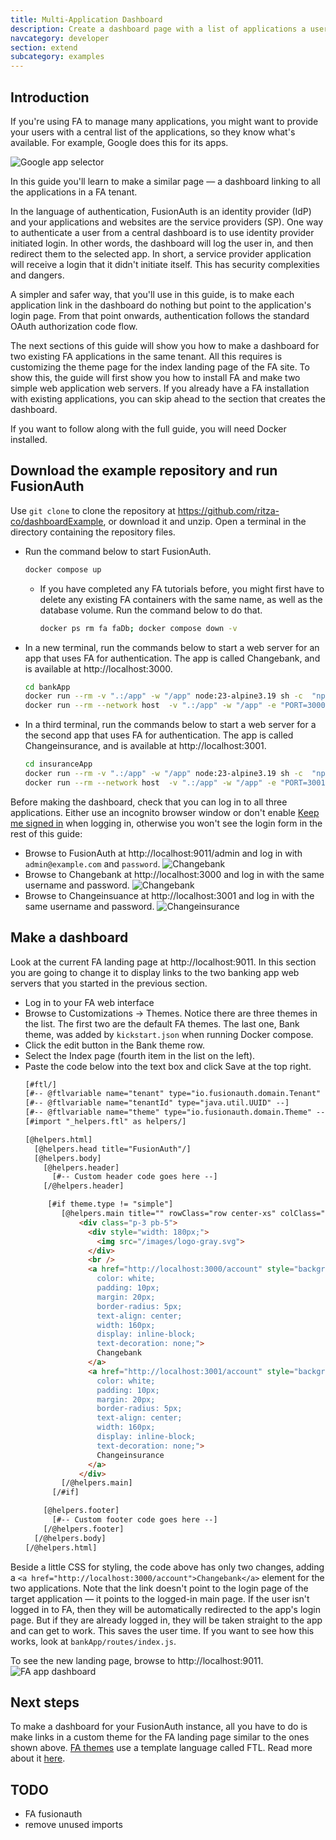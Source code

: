 ```yaml
---
title: Multi-Application Dashboard
description: Create a dashboard page with a list of applications a user can log in to
navcategory: developer
section: extend
subcategory: examples
---
```



## Introduction

If you're using FA to manage many applications, you might want to provide your users with a central list of the applications, so they know what's available. For example, Google does this for its apps.

![Google app selector](../../../../../public/img/docs/extend/examples/multiapplicationDashboard/googleGrid.webp)

In this guide you'll learn to make a similar page — a dashboard linking to all the applications in a FA tenant.

In the language of authentication, FusionAuth is an identity provider (IdP) and your applications and websites are the service providers (SP). One way to authenticate a user from a central dashboard is to use identity provider initiated login. In other words, the dashboard will log the user in, and then redirect them to the selected app. In short, a service provider application will receive a login that it didn't initiate itself. This has security complexities and dangers.

A simpler and safer way, that you'll use in this guide, is to make each application link in the dashboard do nothing but point to the application's login page. From that point onwards, authentication follows the standard OAuth authorization code flow.

The next sections of this guide will show you how to make a dashboard for two existing FA applications in the same tenant. All this requires is customizing the theme page for the index landing page of the FA site. To show this, the guide will first show you how to install FA and make two simple web application web servers. If you already have a FA installation with existing applications, you can skip ahead to the section that creates the dashboard.

If you want to follow along with the full guide, you will need Docker installed.

## Download the example repository and run FusionAuth

Use `git clone` to clone the repository at https://github.com/ritza-co/dashboardExample, or download it and unzip. Open a terminal in the directory containing the repository files.

- Run the command below to start FusionAuth.
  ```sh
  docker compose up
  ```
  - If you have completed any FA tutorials before, you might first have to delete any existing FA containers with the same name, as well as the database volume. Run the command below to do that.
    ```sh
    docker ps rm fa faDb; docker compose down -v
    ```
- In a new terminal, run the commands below to start a web server for an app that uses FA for authentication. The app is called Changebank, and is available at http://localhost:3000.
  ```sh
  cd bankApp
  docker run --rm -v ".:/app" -w "/app" node:23-alpine3.19 sh -c  "npm install"
  docker run --rm --network host  -v ".:/app" -w "/app" -e "PORT=3000" node:23-alpine3.19 sh -c  "npm run start"
  ```
- In a third terminal, run the commands below to start a web server for a the second app that uses FA for authentication. The app is called Changeinsurance, and is available at http://localhost:3001.
  ```sh
  cd insuranceApp
  docker run --rm -v ".:/app" -w "/app" node:23-alpine3.19 sh -c  "npm install"
  docker run --rm --network host  -v ".:/app" -w "/app" -e "PORT=3001" node:23-alpine3.19 sh -c  "npm run start"
  ```

Before making the dashboard, check that you can log in to all three applications. Either use an incognito browser window or don't enable [Keep me signed in](https://fusionauth.io/docs/lifecycle/authenticate-users/logout-session-management#fusionauth-sso) when logging in, otherwise you won't see the login form in the rest of this guide:
- Browse to FusionAuth at http://localhost:9011/admin and log in with `admin@example.com` and `password`.
  ![Changebank](../../../../../public/img/docs/extend/examples/multiapplicationDashboard/fa.webp)
- Browse to Changebank at http://localhost:3000 and log in with the same username and password.
  ![Changebank](../../../../../public/img/docs/extend/examples/multiapplicationDashboard/changebank.webp)
- Browse to Changeinsuance at http://localhost:3001 and log in with the same username and password.
  ![Changeinsurance](../../../../../public/img/docs/extend/examples/multiapplicationDashboard/changeinsurance.webp)

## Make a dashboard

Look at the current FA landing page at http://localhost:9011. In this section you are going to change it to display links to the two banking app web servers that you started in the previous section.

- Log in to your FA web interface
- Browse to <Breadcrumb>Customizations -> Themes</Breadcrumb>. Notice there are three themes in the list. The first two are the default FA themes. The last one, <InlineUIElement>Bank theme<InlineUIElement>, was added by `kickstart.json` when running Docker compose.
- Click the edit button in the Bank theme row.
- Select the <InlineUIElement>Index</InlineUIElement> page (fourth item in the list on the left).
- Paste the code below into the text box and click <InlineUIElement>Save</InlineUIElement> at the top right.
  ```html
  [#ftl/]
  [#-- @ftlvariable name="tenant" type="io.fusionauth.domain.Tenant" --]
  [#-- @ftlvariable name="tenantId" type="java.util.UUID" --]
  [#-- @ftlvariable name="theme" type="io.fusionauth.domain.Theme" --]
  [#import "_helpers.ftl" as helpers/]

  [@helpers.html]
    [@helpers.head title="FusionAuth"/]
    [@helpers.body]
      [@helpers.header]
        [#-- Custom header code goes here --]
      [/@helpers.header]

       [#if theme.type != "simple"]
          [@helpers.main title="" rowClass="row center-xs" colClass="col-xs-12 col-sm-12 col-md-10 col-lg-10 col-xl-9"]
              <div class="p-3 pb-5">
                <div style="width: 180px;">
                  <img src="/images/logo-gray.svg">
                </div>
                <br />
                <a href="http://localhost:3000/account" style="background: linear-gradient(to bottom right, palegreen, forestgreen);
                  color: white;
                  padding: 10px;
                  margin: 20px;
                  border-radius: 5px;
                  text-align: center;
                  width: 160px;
                  display: inline-block;
                  text-decoration: none;">
                  Changebank
                </a>
                <a href="http://localhost:3001/account" style="background: linear-gradient(to bottom right, skyblue, navy);
                  color: white;
                  padding: 10px;
                  margin: 20px;
                  border-radius: 5px;
                  text-align: center;
                  width: 160px;
                  display: inline-block;
                  text-decoration: none;">
                  Changeinsurance
                </a>
              </div>
          [/@helpers.main]
        [/#if]

      [@helpers.footer]
        [#-- Custom footer code goes here --]
      [/@helpers.footer]
    [/@helpers.body]
  [/@helpers.html]
  ```

Beside a little CSS for styling, the code above has only two changes, adding a `<a href="http://localhost:3000/account">Changebank</a>` element for the two applications. Note that the link doesn't point to the login page of the target application — it points to the logged-in main page. If the user isn't logged in to FA, then they will be automatically redirected to the app's login page. But if they are already logged in, they will be taken straight to the app and can get to work. This saves the user time. If you want to see how this works, look at `bankApp/routes/index.js`.

To see the new landing page, browse to http://localhost:9011.
![FA app dashboard](../../../../../public/img/docs/extend/examples/multiapplicationDashboard/dashboard.webp)

## Next steps

To make a dashboard for your FusionAuth instance, all you have to do is make links in a custom theme for the FA landing page similar to the ones shown above. [FA themes](https://fusionauth.io/docs/customize/look-and-feel/) use a template language called FTL. Read more about it [here](https://freemarker.apache.org/index.html).

## TODO

- FA fusionauth
- remove unused imports